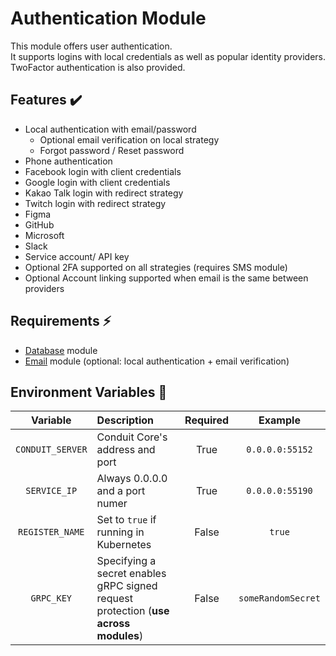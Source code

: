 # Authentication Module

This module offers user authentication.<br />
It supports logins with local credentials as well as popular identity providers.<br />
TwoFactor authentication is also provided.

## Features ✔️

- Local authentication with email/password
  - Optional email verification on local strategy
  - Forgot password / Reset password
- Phone authentication
- Facebook login with client credentials
- Google login with client credentials
- Kakao Talk login with redirect strategy
- Twitch login with redirect strategy
- Figma
- GitHub
- Microsoft
- Slack
- Service account/ API key
- Optional 2FA supported on all strategies (requires SMS module)
- Optional Account linking supported when email is the same between providers

## Requirements ⚡

- [Database](../database) module
- [Email](../email) module (optional: local authentication + email verification)

## Environment Variables 📃 <a name="env-vars"></a>

|       Variable       | Description                                          | Required |      Example       |
|:--------------------:|:-----------------------------------------------------| :------: |:------------------:|
|   `CONDUIT_SERVER`   | Conduit Core's address and port                      |   True   |  `0.0.0.0:55152`   |
|     `SERVICE_IP`     | Always 0.0.0.0 and a port numer                      |   True   |  `0.0.0.0:55190`   |
|   `REGISTER_NAME`    | Set to `true` if running in Kubernetes               |   False  |       `true`       |
|     `GRPC_KEY`       | Specifying a secret enables gRPC signed request protection (**use across modules**) |   False  | `someRandomSecret` |
